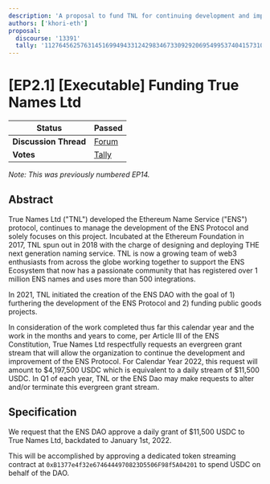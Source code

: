 ```yaml
---
description: 'A proposal to fund TNL for continuing development and improvement of the ENS system.'
authors: ['khori-eth']
proposal:
  discourse: '13391'
  tally: '112764562576314516994943312429834673309292069549953740415731020720942627228986'
---
```


# [EP2.1] [Executable] Funding True Names Ltd

| **Status**            | Passed                                                                                                                         |
| --------------------- | ------------------------------------------------------------------------------------------------------------------------------ |
| **Discussion Thread** | [Forum](https://discuss.ens.domains/t/13391)                                                                                   |
| **Votes**             | [Tally](https://www.tally.xyz/gov/ens/proposal/112764562576314516994943312429834673309292069549953740415731020720942627228986) |

_Note: This was previously numbered EP14._

## Abstract

True Names Ltd ("TNL") developed the Ethereum Name Service ("ENS") protocol, continues to manage the development of the ENS Protocol and solely focuses on this project. Incubated at the Ethereum Foundation in 2017, TNL spun out in 2018 with the charge of designing and deploying THE next generation naming service. TNL is now a growing team of web3 enthusiasts from across the globe working together to support the ENS Ecosystem that now has a passionate community that has registered over 1 million ENS names and uses more than 500 integrations.

In 2021, TNL initiated the creation of the ENS DAO with the goal of 1) furthering the development of the ENS Protocol and 2) funding public goods projects.

In consideration of the work completed thus far this calendar year and the work in the months and years to come, per Article III of the ENS Constitution, True Names Ltd respectfully requests an evergreen grant stream that will allow the organization to continue the development and improvement of the ENS Protocol. For Calendar Year 2022, this request will amount to $4,197,500 USDC which is equivalent to a daily stream of $11,500 USDC. In Q1 of each year, TNL or the ENS Dao may make requests to alter and/or terminate this evergreen grant stream.

## Specification

We request that the ENS DAO approve a daily grant of $11,500 USDC to True Names Ltd, backdated to January 1st, 2022.

This will be accomplished by approving a dedicated token streaming contract at `0xB1377e4f32e6746444970823D5506F98f5A04201` to spend USDC on behalf of the DAO.

